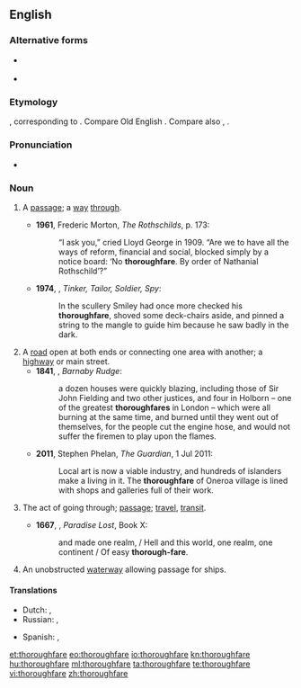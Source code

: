 {{was wotd|2011|July|6}}
==English==
===Alternative forms===
* {{l|en|thoroughfair}} {{qualifier|obsolete}}
* {{l|en|thorowfair}} {{qualifier|obsolete}}

===Etymology===
{{etyl|enm}} {{term|thurghfare|lang=enm}}, corresponding to {{compound|through|fare}}. Compare Old English {{term|þurhfaran||to go through, go over, traverse, pierce, pass through, pass beyond, transcend, penetrate|lang=ang}}. Compare also {{etyl|ang|-}} {{term|þurhfær||inner secret place|lang=ang}}, {{etyl|de|-}} {{term|Durchfahrt||passage through, thoroughfare|lang=de}}.

===Pronunciation===
*{{a|UK}} {{IPA|/ˈθʌɹəfɛː/}}

===Noun===
{{en-noun}}

# {{context|now|_|rare|_|except in phrases}} A [[passage]]; a [[way]] [[through]].
#*'''1961''', Frederic Morton, ''The Rothschilds'', p. 173:
#*:“I ask you,” cried Lloyd George in 1909. “Are we to have all the ways of reform, financial and social, blocked simply by a notice board: ‘No '''thoroughfare'''. By order of Nathanial Rothschild’?”
#*'''1974''', {{w|John Le Carré}}, ''Tinker, Tailor, Soldier, Spy'':
#*:In the scullery Smiley had once more checked his '''thoroughfare''', shoved some deck-chairs aside, and pinned a string to the mangle to guide him because he saw badly in the dark.
# A [[road]] open at both ends or connecting one area with another; a [[highway]] or main street.
#*'''1841''', {{w|Charles Dickens}}, ''Barnaby Rudge'':
#*:a dozen houses were quickly blazing, including those of Sir John Fielding and two other justices, and four in Holborn – one of the greatest '''thoroughfares''' in London – which were all burning at the same time, and burned until they went out of themselves, for the people cut the engine hose, and would not suffer the firemen to play upon the flames.
#*'''2011''', Stephen Phelan, ''The Guardian'', 1 Jul 2011:
#*:Local art is now a viable industry, and hundreds of islanders make a living in it. The '''thoroughfare''' of Oneroa village is lined with shops and galleries full of their work.
# {{obsolete}} The act of going through; [[passage]]; [[travel]], [[transit]].
#*'''1667''', {{w|John Milton}}, ''Paradise Lost'', Book X:
#*:and made one realm, / Hell and this world, one realm, one continent / Of easy '''thorough-fare'''.
# An unobstructed [[waterway]] allowing passage for ships.

====Translations====
{{trans-top|a road open at both ends, especially one with much traffic}}
* Dutch: {{t|nl|doorgangsweg|m}}, {{t|nl|doorgaande weg}}
* Russian: {{t+|ru|магистраль|f}}, {{t|ru|оживлённая дорога|f}}
{{trans-mid}}
* Spanish: {{t|es|vía pública|f}}, {{t|es|vía de comunicación|f}}
{{trans-bottom}}

{{trans-top|waterway}}
{{trans-mid}}
{{trans-bottom}}

[[et:thoroughfare]]
[[eo:thoroughfare]]
[[io:thoroughfare]]
[[kn:thoroughfare]]
[[hu:thoroughfare]]
[[ml:thoroughfare]]
[[ta:thoroughfare]]
[[te:thoroughfare]]
[[vi:thoroughfare]]
[[zh:thoroughfare]]